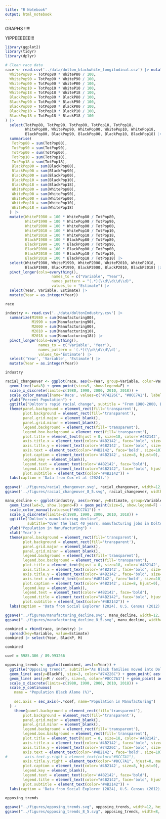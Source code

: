 ```yaml
---
title: "R Notebook"
output: html_notebook
---
```


GRAPHS !!!!!

YIPPEEEEEE!!!

```r
library(ggplot2)
library(tidyr)
library(dplyr)
```

```r
# Clean race data
race <- read.csv('../data/dolton_blackwhite_longitudinal.csv') |> mutate(
  WhitePop80 = TotPop80 * WhiteP80 / 100,
  WhitePop90 = TotPop90 * WhiteP90 / 100,
  WhitePop00 = TotPop00 * WhiteP00 / 100,
  WhitePop10 = TotPop10 * WhiteP10 / 100,
  WhitePop18 = TotPop18 * WhiteP18 / 100,
  BlackPop80 = TotPop80 * BlackP80 / 100,
  BlackPop90 = TotPop90 * BlackP90 / 100,
  BlackPop00 = TotPop00 * BlackP00 / 100,
  BlackPop10 = TotPop10 * BlackP10 / 100,
  BlackPop18 = TotPop18 * BlackP18 / 100
) |>
  select(TotPop80, TotPop90, TotPop00, TotPop10, TotPop18,
         WhitePop80, WhitePop90, WhitePop00, WhitePop10, WhitePop18,
         BlackPop80, BlackPop90, BlackPop00, BlackPop10, BlackPop18) |>
  summarise(
   TotPop80 = sum(TotPop80),
   TotPop90 = sum(TotPop90),
   TotPop00 = sum(TotPop00),
   TotPop10 = sum(TotPop10),
   TotPop18 = sum(TotPop18),
   BlackPop80 = sum(BlackPop80),
   BlackPop90 = sum(BlackPop90),
   BlackPop00 = sum(BlackPop00),
   BlackPop10 = sum(BlackPop10),
   BlackPop18 = sum(BlackPop18),
   WhitePop80 = sum(WhitePop80),
   WhitePop90 = sum(WhitePop90),
   WhitePop00 = sum(WhitePop00),
   WhitePop10 = sum(WhitePop10),
   WhitePop18 = sum(WhitePop18)
  ) |> 
  mutate(WhiteP1980 = 100 * WhitePop80 / TotPop80,
         WhiteP1990 = 100 * WhitePop90 / TotPop90,
         WhiteP2000 = 100 * WhitePop00 / TotPop00,
         WhiteP2010 = 100 * WhitePop10 / TotPop10,
         WhiteP2018 = 100 * WhitePop18 / TotPop18,
         BlackP1980 = 100 * BlackPop80 / TotPop80,
         BlackP1990 = 100 * BlackPop90 / TotPop90,
         BlackP2000 = 100 * BlackPop00 / TotPop00,
         BlackP2010 = 100 * BlackPop10 / TotPop10,
         BlackP2018 = 100 * BlackPop18 / TotPop18) |>
  select(WhiteP1980, WhiteP1990, WhiteP2000, WhiteP2010, WhiteP2018,
         BlackP1980, BlackP1990, BlackP2000, BlackP2010, BlackP2018) |>
  pivot_longer(cols=everything(),
                     names_to = c("Variable", "Year"),
                     names_pattern = "(.*)(\\d\\d\\d\\d)",
                     values_to = "Estimate") |>
  select(Year, Variable, Estimate) |>
  mutate(Year = as.integer(Year))

race
```
```r

industry <- read.csv('../data/doltonIndustry.csv') |>
  summarize(M1980 = sum(Manufacturing80),
            M1990 = sum(Manufacturing90),
            M2000 = sum(Manufacturing00),
            M2010 = sum(Manufacturing10),
            M2018 = sum(Manufacturing18)) |>
  pivot_longer(cols=everything(),
               names_to = c('Variable', 'Year'),
               names_pattern = '(.*)(\\d\\d\\d\\d)',
               values_to='Estimate') |>
  select('Year', 'Variable', 'Estimate') |>
  mutate(Year = as.integer(Year))

industry
```
```r
racial_changeover <- ggplot(race, aes(x=Year, group=Variable, color=Variable, y=Estimate)) +
  geom_line(lwd=3) + geom_point(size=5, show.legend=F) +
  scale_x_discrete(limits=c(1980, 1990, 2000, 2010, 2018)) +
  scale_color_manual(name='Race', values=c("#74226C", "#8CC7A1"), labels=c('Black Alone', 'White Alone')) +
  ylab("Percent Population") +
  ggtitle("Dolton's rapid racial change", subtitle = "From 1980-2000, Dolton switched from predominately white to predominately Black.") +
  theme(panel.background = element_rect(fill='transparent'),
        plot.background = element_rect(fill='transparent'),
        panel.grid.major = element_blank(),
        panel.grid.minor = element_blank(),
        legend.background = element_rect(fill='transparent'),
        legend.box.background = element_rect(fill='transparent'),
        plot.title = element_text(hjust = 0, size=18, color='#4B2142', face='bold'),
        axis.title.x = element_text(color='#4B2142', face='bold', size=12),
        axis.title.y = element_text(color='#4B2142', face='bold', size=12),
        axis.text = element_text(color='#4B2142', face='bold', size=10),
        plot.caption = element_text(color='#4B2142', size=8, hjust=0),
        legend.key = element_blank(),
        legend.text = element_text(color='#4B2142', face='bold'),
        legend.title = element_text(color="#4B2142", face='bold', hjust=.5),
        plot.subtitle = element_text(color="#4B2142")) +
  labs(caption = 'Data from Cox et al (2024).')
  
ggsave('../figures/racial_changeover.svg', racial_changeover, width=12, height=8)
ggsave('../figures/racial_changeover_8_5.svg', racial_changeover, width=8, height=5.5)
```

```r
manu_decline <- ggplot(industry, aes(x=Year, y=Estimate, group=Variable, color=Variable)) +
  geom_line(lwd=3, show.legend=F) + geom_point(size=5, show.legend=F) + 
  scale_color_manual(values=c("#8CC7A1")) +
  scale_x_discrete(limits=c(1980, 1990, 2000, 2010, 2018)) +
  ggtitle("Dolton's manufacturing decline",
          subtitle="Over the last 40 years, manufacturing jobs in Dolton dried up.") + 
  ylab("Population in Manufacturing") +
  xlab('Year') +
  theme(panel.background = element_rect(fill='transparent'),
        plot.background = element_rect(fill='transparent'),
        panel.grid.major = element_blank(),
        panel.grid.minor = element_blank(),
        legend.background = element_rect(fill='transparent'),
        legend.box.background = element_rect(fill='transparent'),
        plot.title = element_text(hjust = 0, size=18, color='#4B2142', face='bold'),
        axis.title.x = element_text(color='#4B2142', face='bold', size=12),
        axis.title.y = element_text(color='#4B2142', face='bold', size=12),
        axis.text = element_text(color='#4B2142', face='bold', size=10),
        plot.caption = element_text(color='#4B2142', size=8, hjust=0),
        legend.key = element_blank(),
        legend.text = element_text(color='#4B2142', face='bold'),
        legend.title = element_text(color="#4B2142", face='bold', hjust=.5),
        plot.subtitle = element_text(color="#4B2142")) +
  labs(caption = 'Data from Social Explorer (2024), U.S. Census (2012), and U.S. Census (2020).')

ggsave("../figures/manufacturing_decline.svg", manu_decline, width=12, height=8)
ggsave("../figures/manufacturing_decline_8_5.svg", manu_decline, width=8, height=5.5)


```

```r

combined = rbind(race, industry) |>
  spread(key=Variable, value=Estimate)
combined |> select(Year, BlackP, M)

combined

coef = 5985.306 / 89.993266 

opposing_trends <- ggplot(combined, aes(x=Year)) +
  ggtitle("Opposing trends", subtitle="As Black families moved into Dolton, manufacturing jobs dried up.") +
  geom_line( aes(y=BlackP), size=3, color="#74226C") + geom_point( aes(y=BlackP), size=5, color="#74226C") + 
  geom_line( aes(y=M / coef), size=3, color="#8CC7A1") + geom_point( aes(y=M / coef), size=5, color="#8CC7A1") +
  scale_x_discrete(limits=c(1980, 1990, 2000, 2010, 2018)) +
  scale_y_continuous(
    name = "Population Black Alone (%)",
    
    sec.axis = sec_axis(~.*coef, name="Population in Manufacturing")
  ) +
    theme(panel.background = element_rect(fill='transparent'),
        plot.background = element_rect(fill='transparent'),
        panel.grid.major = element_blank(),
        panel.grid.minor = element_blank(),
        legend.background = element_rect(fill='transparent'),
        legend.box.background = element_rect(fill='transparent'),
        plot.title = element_text(hjust = 0, size=18, color='#4B2142', face='bold'),
        axis.title.x = element_text(color='#4B2142', face='bold', size=12),
        axis.title.y = element_text(color='#74226C', face='bold', size=12, hjust=1),
        axis.text = element_text(color='#4B2142', face='bold', size=10),
#        axis.text.y.right = element_text(color="#8CC7A1"),
        axis.title.y.right = element_text(color="#8CC7A1", hjust=0, margin = margin(0, 0, 0, 5)),
        plot.caption = element_text(color='#4B2142', size=8, hjust=0),
        legend.key = element_blank(),
        legend.text = element_text(color='#4B2142', face='bold'),
        legend.title = element_text(color="#4B2142", face='bold', hjust=.5),
        plot.subtitle = element_text(color="#4B2142")) +
  labs(caption = 'Data from Social Explorer (2024), U.S. Census (2012), U.S. Census (2020), and Cox et al. (2024).')
  
opposing_trends

ggsave("../figures/opposing_trends.svg", opposing_trends, width=12, height=8)
ggsave("../figures/opposing_trends_8_5.svg", opposing_trends, width=8, height=5.5)

```
